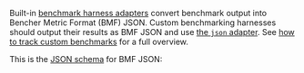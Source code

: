 Built-in [benchmark harness adapters][adapters] convert benchmark output into Bencher Metric Format (BMF) JSON.
Custom benchmarking harnesses should output their results as BMF JSON
and use [the `json` adapter][json adapter].
See [how to track custom benchmarks][custom benchmarks] for a full overview.

This is the [JSON schema][json schema] for BMF JSON:

[json schema]: https://json-schema.org/draft-07/json-schema-release-notes

[adapters]: /docs/explanation/adapters/
[json adapter]: /docs/explanation/adapters/#-json
[custom benchmarks]: /docs/how-to/custom-benchmarks/